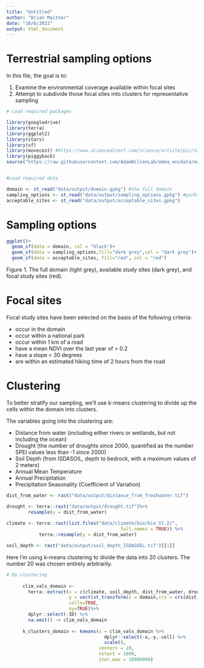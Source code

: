 ```yaml
---
title: "Untitled"
author: "Brian Maitner"
date: "10/6/2022"
output: html_document
---
```


# Terrestrial sampling options

In this file, the goal is to:

  1) Examine the environmental coverage available within focal sites
  2) Attempt to subdivide those focal sites into clusters for representative sampling


```r

# Load required packages

library(googledrive)
library(terra)
library(ggplot2)
library(stars)
library(sf)
library(movecost) #https://www.sciencedirect.com/science/article/pii/S2352711019302341#fig2
library(piggyback)
source("https://raw.githubusercontent.com/AdamWilsonLab/emma_envdata/main/R/robust_pb_download.R")


#Load required data

domain <- st_read("data/output/domain.gpkg") #the full domain
sampling_options <- st_read("data/output/sampling_options.gpkg") #parks falling within the domain
acceptable_sites <- st_read("data/output/acceptable_sites.gpkg")


```

# Sampling options

```r


ggplot()+
  geom_sf(data = domain, col = "black")+
  geom_sf(data = sampling_options,fill="dark grey",col = "dark grey")+
  geom_sf(data = acceptable_sites, fill="red", col = "red")


```

Figure 1. The full domain (light grey), available study sites (dark grey), and focal study sites (red).

# Focal sites

Focal study sites have been selected on the basis of the following criteria:

* occur in the domain
* occur within a national park
* occur within 1 km of a road
* have a mean NDVI over the last year of > 0.2
* have a slope < 30 degrees
* are within an estimated hiking time of 2 hours from the road

# Clustering

To better stratify our sampling, we'll use k-means clustering to divide up the cells within the domain into clusters.

The variables going into the clustering are:

* Distance from water (including either rivers or wetlands, but not including the ocean)
* Drought (the number of droughts since 2000, quantified as the number SPEI values less than -1 since 2000)
* Soil Depth (from ISDASOIL, depth to bedrock, with a maximum values of 2 meters)
* Annual Mean Temperature
* Annual Precipitation
* Precipitation Seasonality (Coefficient of Variation)


```r


dist_from_water <- rast("data/output/distance_from_freshwater.tif")

drought <- terra::rast("data/output/drought.tif")%>%
        resample(y = dist_from_water)
        
climate <- terra::rast(list.files("data/climate/bio/bio_V1.2/",
                                          full.names = TRUE)) %>%
            terra::resample(y = dist_from_water)

soil_depth <- rast("data/output/soil_depth_ISDASOIL.tif")[[1]]


```

Here I'm using k-means clustering to divide the data into 20 clusters. The number 20 was chosen entirely arbitrarily.


```r


# Do clustering
      
      clim_vals_domain <-
        terra::extract(x = c(climate, soil_depth, dist_from_water, drought),
                       y = vect(st_transform(x = domain,crs = crs(dist_from_water))),
                       cells=TRUE,
                       xy=TRUE)%>%
        dplyr::select(-ID) %>%
        na.omit() -> clim_vals_domain
      
      k_clusters_domain <- kmeans(x = clim_vals_domain %>%
                                    dplyr::select(-x,-y,-cell) %>%
                                    scale(),
                                  centers = 20,
                                  nstart = 1000,
                                  iter.max = 10000000)




```






